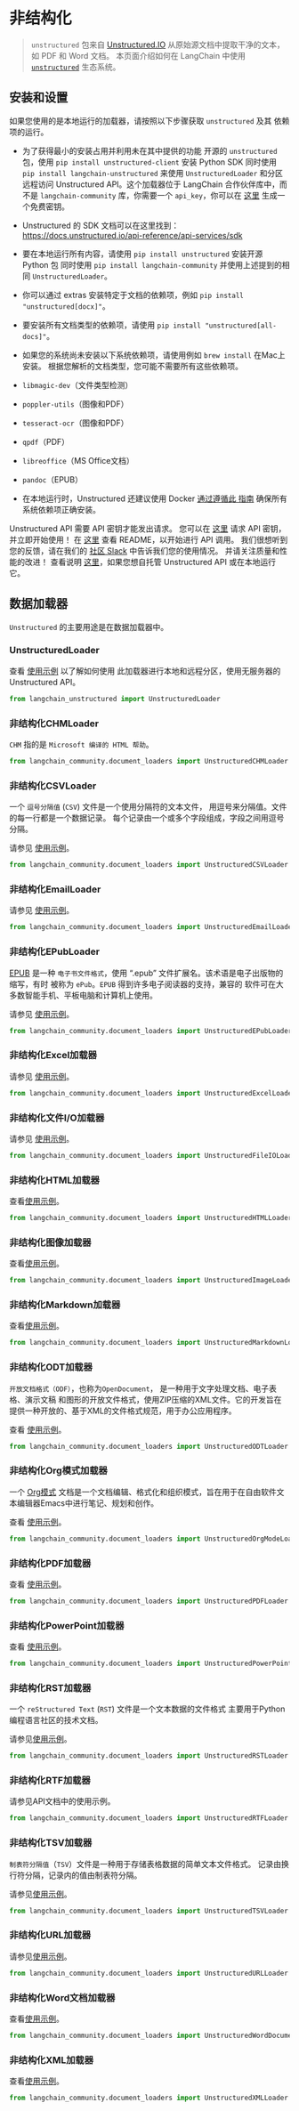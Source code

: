 # 非结构化

> `unstructured` 包来自
[Unstructured.IO](https://www.unstructured.io/) 从原始源文档中提取干净的文本，如
PDF 和 Word 文档。
本页面介绍如何在 LangChain 中使用 [`unstructured`](https://github.com/Unstructured-IO/unstructured)
生态系统。

## 安装和设置

如果您使用的是本地运行的加载器，请按照以下步骤获取 `unstructured` 及其
依赖项的运行。

- 为了获得最小的安装占用并利用未在其中提供的功能
开源的 `unstructured` 包，使用 `pip install unstructured-client` 安装 Python SDK
同时使用 `pip install langchain-unstructured` 来使用 `UnstructuredLoader` 和分区
远程访问 Unstructured API。这个加载器位于
LangChain 合作伙伴库中，而不是 `langchain-community` 库，你需要一个
`api_key`，你可以在 [这里](https://unstructured.io/api-key/) 生成一个免费密钥。
- Unstructured 的 SDK 文档可以在这里找到：
https://docs.unstructured.io/api-reference/api-services/sdk

- 要在本地运行所有内容，请使用 `pip install unstructured` 安装开源 Python 包
同时使用 `pip install langchain-community` 并使用上述提到的相同 `UnstructuredLoader`。
- 你可以通过 extras 安装特定于文档的依赖项，例如 `pip install "unstructured[docx]"`。
- 要安装所有文档类型的依赖项，请使用 `pip install "unstructured[all-docs]"`。
- 如果您的系统尚未安装以下系统依赖项，请使用例如 `brew install` 在Mac上安装。
根据您解析的文档类型，您可能不需要所有这些依赖项。
- `libmagic-dev`（文件类型检测）
- `poppler-utils`（图像和PDF）
- `tesseract-ocr`（图像和PDF）
- `qpdf`（PDF）
- `libreoffice`（MS Office文档）
- `pandoc`（EPUB）
- 在本地运行时，Unstructured 还建议使用 Docker [通过遵循此
指南](https://docs.unstructured.io/open-source/installation/docker-installation) 确保所有
系统依赖项正确安装。

Unstructured API 需要 API 密钥才能发出请求。
您可以在 [这里](https://unstructured.io/api-key-hosted) 请求 API 密钥，并立即开始使用！
在 [这里](https://github.com/Unstructured-IO/unstructured-api) 查看 README，以开始进行 API 调用。
我们很想听到您的反馈，请在我们的 [社区 Slack](https://join.slack.com/t/unstructuredw-kbe4326/shared_invite/zt-1x7cgo0pg-PTptXWylzPQF9xZolzCnwQ) 中告诉我们您的使用情况。
并请关注质量和性能的改进！
查看说明
[这里](https://github.com/Unstructured-IO/unstructured-api#dizzy-instructions-for-using-the-docker-image)，如果您想自托管 Unstructured API 或在本地运行它。


## 数据加载器

`Unstructured` 的主要用途是在数据加载器中。

### UnstructuredLoader

查看 [使用示例](/docs/integrations/document_loaders/unstructured_file) 以了解如何使用
此加载器进行本地和远程分区，使用无服务器的 Unstructured API。

```python
from langchain_unstructured import UnstructuredLoader
```

### 非结构化CHMLoader

`CHM` 指的是 `Microsoft 编译的 HTML 帮助`。

```python
from langchain_community.document_loaders import UnstructuredCHMLoader
```

### 非结构化CSVLoader

一个 `逗号分隔值` (`CSV`) 文件是一个使用分隔符的文本文件，
用逗号来分隔值。文件的每一行都是一个数据记录。
每个记录由一个或多个字段组成，字段之间用逗号分隔。

请参见 [使用示例](/docs/integrations/document_loaders/csv#unstructuredcsvloader)。

```python
from langchain_community.document_loaders import UnstructuredCSVLoader
```

### 非结构化EmailLoader

请参见 [使用示例](/docs/integrations/document_loaders/email)。

```python
from langchain_community.document_loaders import UnstructuredEmailLoader
```

### 非结构化EPubLoader

[EPUB](https://en.wikipedia.org/wiki/EPUB) 是一种 `电子书文件格式`，使用
“.epub” 文件扩展名。该术语是电子出版物的缩写，有时
被称为 `ePub`。`EPUB` 得到许多电子阅读器的支持，兼容的
软件可在大多数智能手机、平板电脑和计算机上使用。

请参见 [使用示例](/docs/integrations/document_loaders/epub)。

```python
from langchain_community.document_loaders import UnstructuredEPubLoader
```

### 非结构化Excel加载器

请参见 [使用示例](/docs/integrations/document_loaders/microsoft_excel)。

```python
from langchain_community.document_loaders import UnstructuredExcelLoader
```

### 非结构化文件I/O加载器

请参见 [使用示例](/docs/integrations/document_loaders/google_drive#passing-in-optional-file-loaders)。

```python
from langchain_community.document_loaders import UnstructuredFileIOLoader
```

### 非结构化HTML加载器

查看[使用示例](/docs/how_to/document_loader_html)。

```python
from langchain_community.document_loaders import UnstructuredHTMLLoader
```

### 非结构化图像加载器

查看[使用示例](/docs/integrations/document_loaders/image)。

```python
from langchain_community.document_loaders import UnstructuredImageLoader
```

### 非结构化Markdown加载器

查看[使用示例](/docs/integrations/vectorstores/starrocks)。

```python
from langchain_community.document_loaders import UnstructuredMarkdownLoader
```

### 非结构化ODT加载器

`开放文档格式（ODF）`，也称为`OpenDocument`，
是一种用于文字处理文档、电子表格、演示文稿
和图形的开放文件格式，使用ZIP压缩的XML文件。它的开发旨在
提供一种开放的、基于XML的文件格式规范，用于办公应用程序。

查看 [使用示例](/docs/integrations/document_loaders/odt)。

```python
from langchain_community.document_loaders import UnstructuredODTLoader
```

### 非结构化Org模式加载器

一个 [Org模式](https://en.wikipedia.org/wiki/Org-mode) 文档是一个文档编辑、格式化和组织模式，旨在用于在自由软件文本编辑器Emacs中进行笔记、规划和创作。

查看 [使用示例](/docs/integrations/document_loaders/org_mode)。

```python
from langchain_community.document_loaders import UnstructuredOrgModeLoader
```

### 非结构化PDF加载器

查看 [使用示例](/docs/how_to/document_loader_pdf#using-unstructured)。

```python
from langchain_community.document_loaders import UnstructuredPDFLoader
```

### 非结构化PowerPoint加载器

查看 [使用示例](/docs/integrations/document_loaders/microsoft_powerpoint)。

```python
from langchain_community.document_loaders import UnstructuredPowerPointLoader
```

### 非结构化RST加载器

一个 `reStructured Text` (`RST`) 文件是一个文本数据的文件格式
主要用于Python编程语言社区的技术文档。

请参见[使用示例](/docs/integrations/document_loaders/rst)。

```python
from langchain_community.document_loaders import UnstructuredRSTLoader
```

### 非结构化RTF加载器

请参见API文档中的使用示例。

```python
from langchain_community.document_loaders import UnstructuredRTFLoader
```

### 非结构化TSV加载器

`制表符分隔值`（`TSV`）文件是一种用于存储表格数据的简单文本文件格式。
记录由换行符分隔，记录内的值由制表符分隔。

请参见[使用示例](/docs/integrations/document_loaders/tsv)。

```python
from langchain_community.document_loaders import UnstructuredTSVLoader
```

### 非结构化URL加载器

请参见[使用示例](/docs/integrations/document_loaders/url)。

```python
from langchain_community.document_loaders import UnstructuredURLLoader
```

### 非结构化Word文档加载器

查看[使用示例](/docs/integrations/document_loaders/microsoft_word#using-unstructured)。

```python
from langchain_community.document_loaders import UnstructuredWordDocumentLoader
```

### 非结构化XML加载器

查看[使用示例](/docs/integrations/document_loaders/xml)。

```python
from langchain_community.document_loaders import UnstructuredXMLLoader
```

